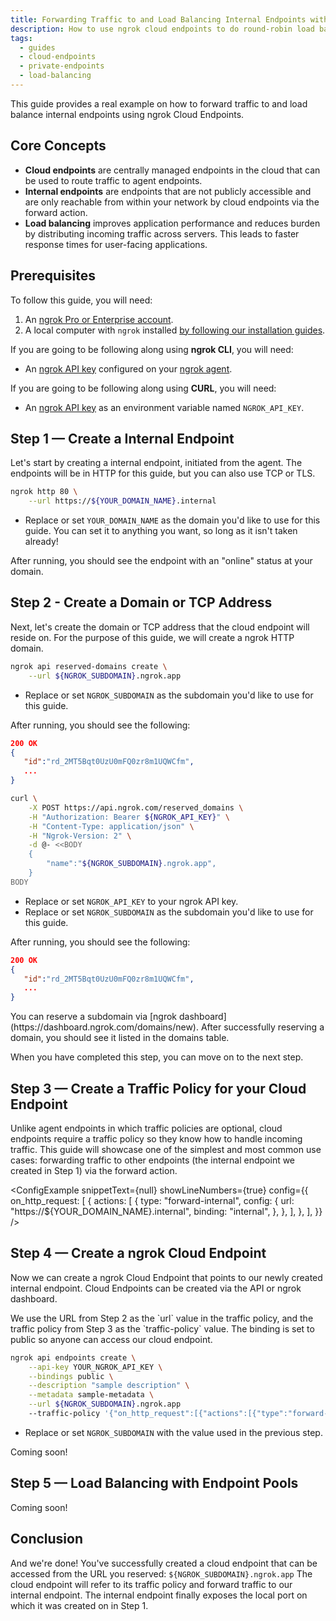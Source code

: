 ```yaml
---
title: Forwarding Traffic to and Load Balancing Internal Endpoints with Cloud Endpoints
description: How to use ngrok cloud endpoints to do round-robin load balancing.
tags:
  - guides
  - cloud-endpoints
  - private-endpoints
  - load-balancing
---
```


<!-- prettier-ignore -->
<!-- Imports -->


<!-- Guide -->

This guide provides a real example on how to forward traffic to and load balance internal endpoints using ngrok Cloud Endpoints.  

## Core Concepts
- **Cloud endpoints** are centrally managed endpoints in the cloud that can be used to route traffic to agent endpoints.
- **Internal endpoints** are endpoints that are not publicly accessible and are only reachable from within your network by cloud endpoints via the forward action.
- **Load balancing** improves application performance and reduces burden by distributing incoming traffic across servers. This leads to faster response times for user-facing applications.

## Prerequisites

To follow this guide, you will need:

1. An [ngrok Pro or Enterprise account](https://ngrok.com/pricing).
1. A local computer with `ngrok` installed [by following our installation guides](https://ngrok.com/download).

If you are going to be following along using **ngrok CLI**, you will need:

- An [ngrok API key](https://dashboard.ngrok.com/api) configured on your [ngrok agent](https://ngrok.com/docs/ngrok-agent/ngrok/#ngrok-api).

If you are going to be following along using **CURL**, you will need:

- An [ngrok API key](https://dashboard.ngrok.com/api) as an environment variable named `NGROK_API_KEY`.

## **Step 1** — Create a Internal Endpoint

Let's start by creating a internal endpoint, initiated from the agent. 
The endpoints will be in HTTP for this guide, but you can also use TCP or TLS.

```bash
ngrok http 80 \
	--url https://${YOUR_DOMAIN_NAME}.internal
```

- Replace or set `YOUR_DOMAIN_NAME` as the domain you'd like to use for this guide. You can set it to anything you want, so long as it isn't taken already!

After running, you should see the endpoint with an "online" status at your domain.

## **Step 2** - Create a Domain or TCP Address
Next, let's create the domain or TCP address that the cloud endpoint will reside on.
For the purpose of this guide, we will create a ngrok HTTP domain.

<Tabs groupId="guide">
<TabItem value="cli" label="ngrok CLI" default>

```bash
ngrok api reserved-domains create \
	--url ${NGROK_SUBDOMAIN}.ngrok.app
```

- Replace or set `NGROK_SUBDOMAIN` as the subdomain you'd like to use for this guide.

After running, you should see the following:

```json
200 OK
{
   "id":"rd_2MT5Bqt0UzU0mFQ0zr8m1UQWCfm",
   ...
}
```

</TabItem>
<TabItem value="curl" label="CURL">

```bash
curl \
	-X POST https://api.ngrok.com/reserved_domains \
	-H "Authorization: Bearer ${NGROK_API_KEY}" \
	-H "Content-Type: application/json" \
	-H "Ngrok-Version: 2" \
	-d @- <<BODY
	{
		"name":"${NGROK_SUBDOMAIN}.ngrok.app",
	}
BODY
```

- Replace or set `NGROK_API_KEY` to your ngrok API key.
- Replace or set `NGROK_SUBDOMAIN` as the subdomain you'd like to use for this guide.

After running, you should see the following:

```json
200 OK
{
   "id":"rd_2MT5Bqt0UzU0mFQ0zr8m1UQWCfm",
   ...
}
```

</TabItem>
<TabItem>
You can reserve a subdomain via [ngrok dashboard](https://dashboard.ngrok.com/domains/new). 
After successfully reserving a domain, you should see it listed in the domains table.
</TabItem>
</Tabs>

When you have completed this step, you can move on to the next step.

## **Step 3** — Create a Traffic Policy for your Cloud Endpoint
Unlike agent endpoints in which traffic policies are optional, 
cloud endpoints require a traffic policy so they know how to 
handle incoming traffic. This guide will showcase one of the simplest 
and most common use cases: forwarding traffic to other endpoints 
(the internal endpoint we created in Step 1) via the forward action.

<ConfigExample
	snippetText={null}
	showLineNumbers={true}
	config={{
		on_http_request: [
			{
				actions: [
					{
						type: "forward-internal",
						config: {
							url: "https://${YOUR_DOMAIN_NAME}.internal",
                            binding: "internal",
						},
					},
				],
			},
		],
	}}
/>


## **Step 4** — Create a ngrok Cloud Endpoint

Now we can create a ngrok Cloud Endpoint that points to our
newly created internal endpoint. Cloud Endpoints can be created
via the API or ngrok dashboard.

<Tabs groupId="guide">
<TabItem value="api" label="API" default>
We use the URL from Step 2 as the `url` value in the traffic policy, and the traffic policy from Step 3 as the `traffic-policy` value.
The binding is set to public so anyone can access our cloud endpoint.

```bash
ngrok api endpoints create \
    --api-key YOUR_NGROK_API_KEY \
    --bindings public \
	--description "sample description" \
    --metadata sample-metadata \
	--url ${NGROK_SUBDOMAIN}.ngrok.app
    --traffic-policy '{"on_http_request":[{"actions":[{"type":"forward-internal","config":{"url":"https://clep.internal","binding":"internal"}}]}]}' 
```

- Replace or set `NGROK_SUBDOMAIN` with the value used in the previous step.

</TabItem>
<TabItem value="dash" label="ngrok Dashboard">
Coming soon!
</TabItem>
</Tabs>

## **Step 5** — Load Balancing with Endpoint Pools

Coming soon!

## Conclusion

And we're done! You've successfully created a cloud endpoint that can be accessed from the URL you reserved: `${NGROK_SUBDOMAIN}.ngrok.app`
The cloud endpoint will refer to its traffic policy and forward traffic to our internal endpoint. The internal endpoint finally exposes the local port on which it was created on in Step 1.